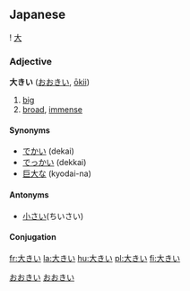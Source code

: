 ==Japanese==                                          
{{ja-kanjitab-top}}
! [[大]]
{{ja-kanjitab-bottom}}
===Adjective===
'''大きい''' ([[おおきい]], [[ōkii]])
# [[big]]
# [[broad]], [[immense]]

====Synonyms====
* [[でかい]] (dekai)
* [[でっかい]] (dekkai)
* [[巨大]]な (kyodai-na)

====Antonyms====
* [[小さい]](ちいさい)

====Conjugation====
{{ja-i|大き|おおき|ōki}}

[[Category:Japanese language|おおきい]]
[[Category:い-Adjectives|おおきい]]

[[fr:大きい]]
[[la:大きい]]
[[hu:大きい]]
[[pl:大きい]]
[[fi:大きい]]